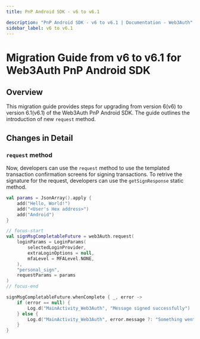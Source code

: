 ```yaml
---
title: PnP Android SDK - v6 to v6.1

description: "PnP Android SDK - v6 to v6.1 | Documentation - Web3Auth"
sidebar_label: v6 to v6.1
---
```



# Migration Guide from v6 to v6.1 for Web3Auth PnP Android SDK

## Overview

This migration guide provides steps for upgrading from version 6(v6) to version 6.1(v6.1) of the
Web3Auth PnP Android SDK. The guide outlines the introduction of new `request` method.

## Changes in Detail

### `request` method

Now, developers can use the `request` method to use the templated transaction confirmation screens
for signing transactions. To retrive the signature for the request, developers can use the
`getSignResponse` static method.

```kotlin title="Usage"
val params = JsonArray().apply {
    add("Hello, World!")
    add("<User's Hex address>")
    add("Android")
}

// focus-start
val signMsgCompletableFuture = web3Auth.request(
    loginParams = LoginParams(
        selectedLoginProvider,
        extraLoginOptions = null,
        mfaLevel = MFALevel.NONE,
    ),
    "personal_sign",
    requestParams = params
)
// focus-end

signMsgCompletableFuture.whenComplete { _, error ->
    if (error == null) {
        Log.d("MainActivity_Web3Auth", "Message signed successfully")
    } else {
        Log.d("MainActivity_Web3Auth", error.message ?: "Something went wrong")
    }
}
```
